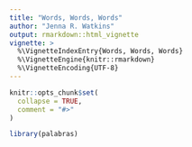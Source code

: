 ```yaml
---
title: "Words, Words, Words"
author: "Jenna R. Watkins"
output: rmarkdown::html_vignette
vignette: >
  %\VignetteIndexEntry{Words, Words, Words}
  %\VignetteEngine{knitr::rmarkdown}
  %\VignetteEncoding{UTF-8}
---
```


```r
knitr::opts_chunk$set(
  collapse = TRUE,
  comment = "#>"
)
```

```r
library(palabras)
```
